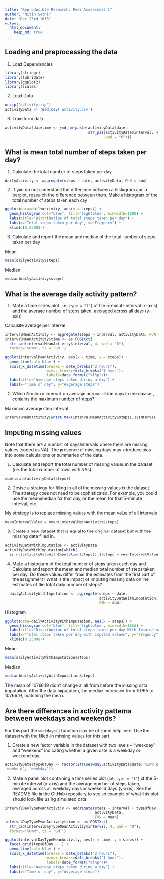 ```yaml
---
title: "Reproducible Research: Peer Assessment 1"
author: "Nitin Sethi"
date: "Dec 23rd 2016"
output:
  html_document:
    keep_md: true
---
```



## Loading and preprocessing the data

1. Load Dependencies
```r
library(stringr)
library(lubridate)
library(ggplot2)
library(scales)
```

2. Load Data
```r
unzip("activity.zip")
activityData <- read.csv('activity.csv')
```

3. Transform data
```r
activityData$datetime <- ymd_hm(paste(activityData$date,
                                      str_pad(activityData$interval, 4, 
                                              pad = "0")))
```


## What is mean total number of steps taken per day?

1. Calculate the total number of steps taken per day
```r
dailyActivity <- aggregate(steps ~ date, activityData, FUN = sum)
```

2. If you do not understand the difference between a histogram and a barplot, 
research the difference between them. Make a histogram of the total number of 
steps taken each day

```r
ggplot(data=dailyActivity, aes(x = steps)) + 
  geom_histogram(col="blue", fill='lightblue', binwidth=1000) + 
  labs(title="Distribution of total steps taken per day") +
  labs(x="Total steps taken per day", y="Frequncy") + 
  xlim(c(0,23000))
```

3. Calculate and report the mean and median of the total number of steps taken 
per day

Mean
```r
mean(dailyActivity$steps)
```
Median
```r
median(dailyActivity$steps)
```


## What is the average daily activity pattern?

1. Make a time series plot (i.e. `type = "l"`) of the 5-minute interval (x-axis) 
and the average number of steps taken, averaged across all days (y-axis)

Calculate average per interval
```r
intervalMeanActivity <- aggregate(steps ~ interval, activityData, FUN = mean)
intervalMeanActivity$time <- as.POSIXct(
  str_pad(intervalMeanActivity$interval, 4, pad = "0"), 
  format="%H%M", tz = 'GMT')

ggplot(intervalMeanActivity, aes(x = time, y = steps)) +
  geom_line(col='blue') + 
  scale_x_datetime(breaks = date_breaks("2 hours"), 
                   minor_breaks=date_breaks("1 hour"), 
                   labels=date_format("%l%p"))+
  labs(title="Average steps taken during a day") +
  labs(x="Time of day", y="Avgerage steps")
```

2. Which 5-minute interval, on average across all the days in the dataset, 
contains the maximum number of steps?

Maximum average step interval
```r
intervalMeanActivity[which.max(intervalMeanActivity$steps),]$interval
```


## Imputing missing values

Note that there are a number of days/intervals where there are missing values 
(coded as NA). The presence of missing days may introduce bias into some 
calculations or summaries of the data.

1. Calculate and report the total number of missing values in the dataset (i.e.
the total number of rows with NAs)
```r
sum(is.na(activityData$steps))
```

2. Devise a strategy for filling in all of the missing values in the dataset. 
The strategy does not need to be sophisticated. For example, you could use the 
mean/median for that day, or the mean for that 5-minute interval, etc.

My strategy is to replace missing values with the mean value of all intervals
```r
meanIntervalValue = mean(intervalMeanActivity$steps)
```

3. Create a new dataset that is equal to the original dataset but with the 
missing data filled in.
```r
activityDataWithImputation <- activityData
activityDataWithImputation[which(
  is.na(activityDataWithImputation$steps)),]$steps = meanIntervalValue
```

4. Make a histogram of the total number of steps taken each day and Calculate 
and report the mean and median total number of steps taken per day. Do these 
values differ from the estimates from the first part of the assignment? What is 
the impact of imputing missing data on the estimates of the total daily number
of steps?
```r
  dailyActivityWithImputation <- aggregate(steps ~ date, 
                                           activityDataWithImputation, 
                                           FUN = sum)
```
Histogram
```r
ggplot(data=dailyActivityWithImputation, aes(x = steps)) + 
  geom_histogram(col="blue", fill='lightblue', binwidth=1000) + 
  labs(title="Distribution of total steps taken per day With Imputed values") +
  labs(x="Total steps taken per day with imputed values", y="Frequncy") + 
  xlim(c(0,23000))
```
Mean
```r
mean(dailyActivityWithImputation$steps)
```
Median
```r
median(dailyActivityWithImputation$steps)
```

The mean of 10766.19 didn't change at all from before the missing data 
imputation. After the data imputation, the median increased from 10765 to 10766.19, matching the mean.


## Are there differences in activity patterns between weekdays and weekends?

For this part the `weekdays()` function may be of some help here. Use the 
dataset with the filled-in missing values for this part.

1. Create a new factor variable in the dataset with two levels – “weekday” and
“weekend” indicating whether a given date is a weekday or weekend day.
```r
activityData$typeOfDay <- factor(ifelse(wday(activityData$date) %in% c(1,7), 
'weekend', 'weekday'))
```

2. Make a panel plot containing a time series plot (i.e. `type = "l"`) of the
5-minute interval (x-axis) and the average number of steps taken, averaged 
across all weekday days or weekend days (y-axis). See the README file in the
GitHub repository to see an example of what this plot should look like using
simulated data.

```r
intervalDayTypeMeanActivity <- aggregate(steps ~ interval + typeOfDay, 
                                         activityData, 
                                         FUN = mean)
intervalDayTypeMeanActivity$time <- as.POSIXct(
  str_pad(intervalDayTypeMeanActivity$interval, 4, pad = "0"), 
  format="%H%M", tz = 'GMT')

ggplot(intervalDayTypeMeanActivity, aes(x = time, y = steps)) +
  facet_grid(typeOfDay ~ .) +
  geom_line(col='blue') + 
  scale_x_datetime(breaks = date_breaks("2 hours"), 
                   minor_breaks=date_breaks("1 hour"), 
                   labels=date_format("%l%p"))+
  labs(title="Average steps taken during a day") +
  labs(x="Time of day", y="Avgerage steps")
```
